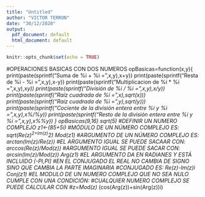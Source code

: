 ```yaml
---
title: "Untitled"
author: "VICTOR TERRON"
date: "30/12/2020"
output:
  pdf_document: default
  html_document: default
---
```


```r
knitr::opts_chunk$set(echo = TRUE)
```

#OPERACIONES BASICAS CON DOS NUMEROS
opBasicas=function(x,y){
  print(paste(sprintf("Suma de %i + %i = ",x,y),x+y))
  print(paste(sprintf("Resta de %i - %i = ",x,y),x-y))
  print(paste(sprintf("Multiplicacion de %i * %i = ",x,y),x*y))
  print(paste(sprintf("División de %i / %i = ",x,y),x/y))
  print(paste(sprintf("Raíz cuadrada de %i = ",x),sqrt(x)))
  print(paste(sprintf("Raíz cuadrada de %i = ",y),sqrt(y)))
  print(paste(sprintf("Cociente de la división entera entre %i y %i = ",x,y),x%/%y))
  print(paste(sprintf("Resto de la división entera entre %i y %i = ",x,y),x%%y))
}
opBasicas(9,16)
sqrt(5)
#DEFINIR UN NUMERO COMPLEJO
z1<-(85+5i)
#MÓDULO DE UN NÚMERO COMPLEJO ES: sqrt(Re(z)^2+Im(z)^2)
Mod(z1)
#ARGUMENTO DE UN NÚMERO COMPLEJO ES: arctan(Im(z)/Re(z))
#EL ARGUMENTO IGUAL SE PUEDE SACAAR CON: arccos(Re(z)/Mod(z))
#ARGUMENTO IGUAL SE PUEDE SACAR CON: arcsin(Im(z)/Mod(z))
Arg(z1)
#EL ARGUMENTO DA EN RADIANES Y ESTÁ INCLUIDO (-PI,PI]
#EN EL CONJUGADO EL REAL NO CAMBIA DE SIGNO SINO QUE CAMBIA LA PARTE IMAGINARIA
#CONJUGADO ES: Re(z)-Im(z)i
Conj(z1)
#EL MODULO DE UN NUMERO COMPLEJO QUE NO SEA NULO CUMPLE CON UNA CONDICIÓN:
#CUALQUIER NUMERO COMPLEJO SE PUEDE CALCULAR CON
#z=Mod(z) * (cos(Arg(z))+sin(Arg(z))i)